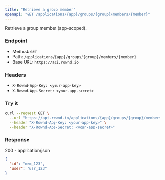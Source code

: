 ```yaml
---
title: "Retrieve a group member"
openapi: "GET /applications/{app}/groups/{group}/members/{member}"
---
```


Retrieve a group member (app-scoped).

### Endpoint

- Method: `GET`
- Path: `/applications/{app}/groups/{group}/members/{member}`
- Base URL: `https://api.rownd.io`

### Headers

- `X-Rownd-App-Key: <your-app-key>`
- `X-Rownd-App-Secret: <your-app-secret>`

### Try it

```bash
curl --request GET \
  --url "https://api.rownd.io/applications/{app}/groups/{group}/members/{member}" \
  --header "X-Rownd-App-Key: <your-app-key>" \
  --header "X-Rownd-App-Secret: <your-app-secret>"
```

### Response

200 - application/json

```json
{
  "id": "mem_123",
  "user": "usr_123"
}
```

